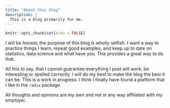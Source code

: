 ```yaml
---
title: "About this blog"
description: |
  This is a blog primarily for me.
---
```


```r
knitr::opts_chunk$set(echo = FALSE)
```

I will be honest, the purpose of this blog is wholly selfish. I want a way to practice things I learn, repeat good examples, and keep up to date on statistics, data science and what have you. This provides a great way to do that.

All this to say, that I cannot guarantee everything I post will work, be interesting or spelled correctly. I will do my best to make the blog the best it can be. This is a work in progress. I think I finally have found a platform that I like in the `radix` package. 

All thoughts and opinions are my own and not in any way affiliated with my employer.